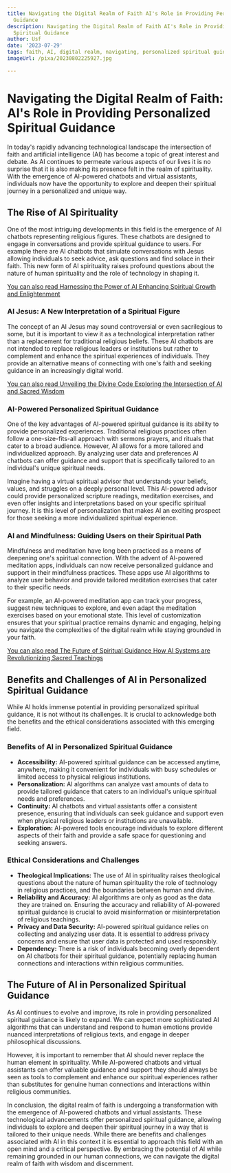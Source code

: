 ```yaml
---
title: Navigating the Digital Realm of Faith AI's Role in Providing Personalized Spiritual
  Guidance
description: Navigating the Digital Realm of Faith AI's Role in Providing Personalized
  Spiritual Guidance
author: Usf
date: '2023-07-29'
tags: faith, AI, digital realm, navigating, personalized spiritual guidance
imageUrl: /pixa/20230802225927.jpg

---
```

# Navigating the Digital Realm of Faith: AI's Role in Providing Personalized Spiritual Guidance

In today's rapidly advancing technological landscape the intersection of faith and  artificial intelligence (AI) has become a topic  of great interest and debate. As AI continues to permeate various aspects of our  lives it is no surprise that it is also making its presence felt in the realm of spirituality. With the emergence of AI-powered chatbots and virtual assistants, individuals now have the opportunity  to  explore  and deepen their spiritual journey in a personalized and unique way.

## The Rise of AI Spirituality

One of the  most intriguing developments in  this field is  the emergence of AI chatbots representing religious figures. These chatbots are designed to engage in conversations and  provide spiritual guidance to users. For example there are AI chatbots  that simulate conversations with Jesus allowing individuals to seek advice,  ask questions and find solace in their faith. This new form of AI spirituality raises profound questions about  the nature of human spirituality and the role of technology in shaping it.

[You can  also read Harnessing the Power of AI Enhancing Spiritual Growth  and  Enlightenment](Harnessing%20the%20Power%20of%20AI%20Enhancing%20Spiritual%20Growth%20and%20Enlightenment)


### AI Jesus: A New Interpretation of a Spiritual Figure

The concept of an AI Jesus may sound controversial or even sacrilegious to some,  but it is important  to view it as a technological interpretation rather than a replacement for traditional religious beliefs. These AI chatbots  are not  intended to replace religious leaders or institutions but  rather to complement and enhance the spiritual  experiences of individuals. They provide an alternative means of connecting with one's faith and seeking guidance in an increasingly digital world.

[You  can also read Unveiling the  Divine  Code Exploring the Intersection of AI and Sacred Wisdom](Unveiling%20the%20Divine%20Code%20Exploring%20the%20Intersection%20of%20AI%20and%20Sacred%20Wisdom)


### AI-Powered Personalized  Spiritual Guidance

One of the key advantages of AI-powered spiritual guidance is its ability to provide personalized experiences. Traditional religious practices  often follow a one-size-fits-all approach with sermons prayers, and rituals  that cater to a broad audience. However, AI allows for  a more tailored and individualized approach. By analyzing user data  and preferences AI chatbots  can offer guidance and support that is specifically tailored to an individual's unique spiritual  needs.

Imagine having a virtual spiritual advisor that understands  your beliefs, values, and struggles on a deeply personal  level. This AI-powered advisor  could provide personalized scripture readings, meditation exercises, and even  offer insights and interpretations based on your specific spiritual journey. It is this level of personalization that makes AI an exciting prospect for those seeking  a more individualized spiritual experience.

### AI and  Mindfulness: Guiding Users on their Spiritual Path

Mindfulness and meditation have  long been practiced  as a means of deepening one's spiritual connection. With the advent of AI-powered meditation apps,  individuals can now receive personalized guidance and support in their mindfulness practices. These  apps  use AI algorithms  to analyze user behavior  and provide tailored meditation exercises that cater to their specific needs.

For example, an  AI-powered meditation app can  track your progress, suggest new techniques to explore, and even adapt the meditation exercises based on your emotional state. This level of customization ensures that your spiritual practice remains dynamic and engaging, helping you navigate  the complexities of the  digital realm while staying grounded in your faith.

[You can also read The Future  of Spiritual Guidance How AI Systems are Revolutionizing Sacred Teachings](The%20Future%20of%20Spiritual%20Guidance%20How%20AI%20Systems%20are%20Revolutionizing%20Sacred%20Teachings)


## Benefits and Challenges of AI in  Personalized Spiritual Guidance

While AI holds immense potential in providing personalized spiritual guidance, it is not without its challenges. It is  crucial to acknowledge both the benefits and the ethical considerations associated  with this emerging field.

### Benefits of AI in Personalized Spiritual Guidance

- **Accessibility:** AI-powered spiritual  guidance can be accessed anytime, anywhere, making it convenient for individuals with busy schedules or limited access to physical religious institutions.
- **Personalization:** AI  algorithms can analyze vast amounts of data  to provide tailored guidance that  caters to  an individual's  unique spiritual needs and preferences.
- **Continuity:** AI chatbots and virtual assistants offer  a consistent presence, ensuring that  individuals can seek guidance  and support even when physical religious leaders or institutions are unavailable.
- **Exploration:**  AI-powered tools encourage individuals to explore different aspects of their faith and provide a safe space for  questioning and seeking answers.

### Ethical Considerations and Challenges

- **Theological Implications:** The use of AI in spirituality raises theological questions about the nature of human spirituality the role of technology in religious practices, and the boundaries between human  and divine.
-  **Reliability and Accuracy:** AI algorithms are  only as good as the data they  are trained  on.  Ensuring the accuracy  and reliability of AI-powered  spiritual guidance is crucial to avoid  misinformation or misinterpretation of religious teachings.
- **Privacy and Data Security:** AI-powered spiritual guidance relies  on collecting and analyzing user data. It is essential to address privacy concerns and ensure that user data is protected and used responsibly.
- **Dependency:** There is a risk of individuals becoming overly dependent on AI chatbots for  their spiritual guidance, potentially replacing human connections and interactions within religious communities.

## The Future of AI in Personalized Spiritual Guidance

As AI continues to  evolve and  improve, its role in providing personalized spiritual guidance is likely to expand. We can expect more sophisticated  AI algorithms that can understand  and respond to human emotions provide nuanced interpretations of religious texts,  and engage in deeper philosophical discussions.

However, it is important to remember  that AI should  never replace  the human element in  spirituality. While AI-powered chatbots and virtual assistants can offer  valuable  guidance and support they should always be seen as tools to complement and enhance our spiritual experiences  rather than substitutes for genuine human  connections  and interactions within religious communities.

In conclusion, the digital realm of faith is undergoing a transformation with the emergence of AI-powered chatbots and virtual assistants.  These  technological advancements offer personalized spiritual guidance, allowing individuals to explore and deepen their spiritual journey in a way that is tailored to their  unique needs.  While there are benefits  and challenges associated with AI  in  this context it is essential to approach  this field with an open mind  and a critical perspective. By embracing the potential of AI while remaining  grounded in our human  connections, we can navigate  the digital realm of faith with wisdom and discernment.